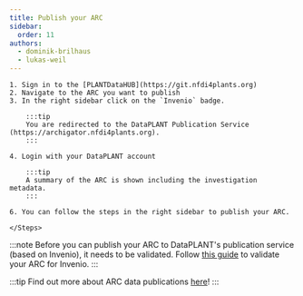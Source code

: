 ```yaml
---
title: Publish your ARC
sidebar:
  order: 11
authors:
  - dominik-brilhaus
  - lukas-weil
---
```




<Card icon="gitlab" title="PLANTDataHUB">
    <Steps>

    1. Sign in to the [PLANTDataHUB](https://git.nfdi4plants.org)
    2. Navigate to the ARC you want to publish
    3. In the right sidebar click on the `Invenio` badge.

        :::tip
        You are redirected to the DataPLANT Publication Service (https://archigator.nfdi4plants.org).
        :::

    4. Login with your DataPLANT account

        :::tip
        A summary of the ARC is shown including the investigation metadata.
        :::
  
    6. You can follow the steps in the right sidebar to publish your ARC.

    </Steps>
</Card>

:::note
Before you can publish your ARC to DataPLANT's publication service (based on Invenio), it needs to be validated.
Follow [this guide](/nfdi4plants.knowledgebase/start-here/validate-arc) to validate your ARC for Invenio.
:::

:::tip
Find out more about ARC data publications [here](/nfdi4plants.knowledgebase/datahub/data-publications)!
:::